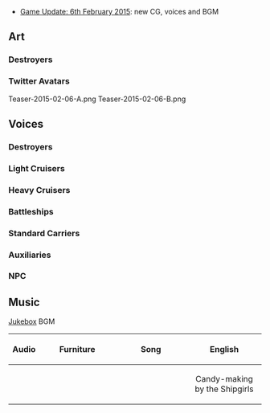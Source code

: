 * [[Thread:166763|Game Update: 6th February 2015]]: new CG, voices and BGM

==Art==
{{SeasonalTOC|art=x|Mutsuki|Kisaragi|Murakumo|Shigure|Hamakaze}}
===Destroyers===
{{SeasonalGallery|Mutsuki/Valentine|Kisaragi/Valentine|Murakumo/Valentine|Shigure/Kai Ni Valentine|Hamakaze/Valentine}}
===Twitter Avatars===
<gallery spacing="small" bordercolor="transparent" captionalign="center" hideaddbutton="true">
Teaser-2015-02-06-A.png
Teaser-2015-02-06-B.png
</gallery>

==Voices==
{{SeasonalTOC|text=Ship girls and NPC|Mutsuki|Kisaragi|Yayoi|Uzuki|Mochizuki|Fubuki|Shirayuki|Hatsuyuki|Murakumo|Isonami|Akebono|Sazanami|Shiratsuyu|Shigure|Murasame|Yuudachi|Asagumo|Asashimo|Ooi|Kitakami|Yura|Katori|Maya|Choukai|Kongou|Hiei|Haruna|Kirishima|Ise|Hyuuga|Zuiun|Souryuu|Hiryuu|Mamiya|Irako|Destroyers=x}}
===Destroyers===
{{SeasonalQuotes|
{{SeasonalQuote
|Mutsuki
|ja = はい、提督。睦月からのチョコ、差し上げます！　いひひ、どうぞです♪
|en = Here, Admiral. Mutsuki offers you this chocolate! Ehehe, please do♪
}}
{{SeasonalQuote
|Kisaragi
|ja = はぁーい♡　如月の気持ちを込めたチョコレート、ちゃんと最後まで、食べてね？
|en = He–re you go♡ Chocolates filled with my feelings, make sure you eat every last one, 'kay?
}}
{{SeasonalQuote
|Yayoi
|ja = 司令官、これ…あ、あげます。甘いです。お返しは、気にしなくていい…です。
|en = Commander, here....t-these are for you. They're sweet. Don't worry about getting me....anything.
}}
{{SeasonalQuote
|Uzuki
|ja = しれいかぁ～ん！　卯月から、チョコあげるぴょ～ん！　あー、これは嘘じゃないぴょん！
|en = A–dmiral! Here's some chocolate from me, pyon! Ah–, I'm not kidding this time, pyon!
}}
{{SeasonalQuote
|Mochizuki
|ja = え～、バレンタイン？めんどくせぇ～。一応あるけどさぁチョコ、食べる？
|en = Eh~, Valentine's? What a pain~. Well, I do have some chocolate, though. Wanna eat?
}}
{{SeasonalQuote
|Fubuki
|ja = あの、司令官、これ、受けとってください！ち、ちがいます！チョコレートです！
|en = Um, Commander, this, please accept it! N-no! It's chocolate!
}}
{{SeasonalQuote
|Shirayuki
|ja = 司令官…あの、こちらに甘いお菓子をご用意しました。良かったら、召し上がって？
|en = Commander.... Um, I have some sweets here for you. If you'd like, please have them.
}}
{{SeasonalQuote
|Hatsuyuki
|ja = チっ、チョっ、ン…チョコレート。一応、買ってきた……あげる…
|en = W-well, I did buy some ch-cho....chocolate....for you....
}}
{{SeasonalQuote
|Murakumo
|ja = これっ、そこに落ちてたわよっ！あ"っ、私が買ってきたもんじゃないからっ！あんたのじゃないのっ？　…はやく、持って行ってよ！
|en = I found this on the floor over there! Ah! It's not like I bought it or anything! It's yours, isn't it? Hurry up and take it already!
}}
{{SeasonalQuote
|Isonami
|ja = てーとく…提督さん！　あ、あの、これをもらってくださいますか？　ど、ど、どうぞ！
|en = Admiral....Admiral! Ah, um, please accept this! H-h-here!
}}
{{SeasonalQuote
|Akebono
|ja = は？チョコレート？クソ提督、何言ってんの？　……一応用意したけど、さっさと取ってってよね！　っほら！
|en = Haa? Chocolate? The hell are you talking about, you shitty admiral? ....Well I do have some though. Hurry up and take it! Here!
}}
{{SeasonalQuote
|Sazanami
|ja = バレンタイン( ・∀・)キタコレ！　仕方ない…ご主人様にもチョコレート、はい❤
|en = Valentine's, YESSS! Right....a chocolate for you too, Master. Here❤
}}
{{SeasonalQuote
|Shiratsuyu
|ja = 提督、はい。いっちばん美味しいチョコ、あげるね♪　絶対食べるんだよ？
|en = Admiral, here. I'll give you the tastiest one. Make sure you eat it, 'kay?
}}
{{SeasonalQuote
|Shigure
|ja = 提督。一応これ、僕からも渡しておくね……邪魔、かな？
|en = Admiral. I'd like you to have this....should I not have?
}}
{{SeasonalQuote
|Murasame
|ja = 村雨の、ちょっと良いチョコ、食べてみる？　甘くて、すこーし苦いんです。うふふ♪
|en = Would you like to try some of these nice chocolates? They're sweet and just a little bitter. Ufufu♪
}}
{{SeasonalQuote
|Yuudachi
|ja = えっと、このチョコレートあげるっぽい。夕立。結構頑張って作ったっぽい。
|en = Um, this chocolate-ish thing's for you. I did my bestest making it!
}}
{{SeasonalQuote
|Asagumo
|ja = あ、チョコなんて用意してないわよ！　何いってんの？　こ、これも別に違うんだからね！
|en = Eh? I didn't get any chocolate for you, you know! What do you mean? Th-these aren't what you think, okay!
}}
{{SeasonalQuote
|Asashimo
|ja = バラン…タイ…？　まーたおかしな祭りばっかだな、この艦隊は。…ぅ、一応あるぜ、はいよ！
|en = Valen....tine's? Jeez, this fleet has all sorts of weird holidays. Well, I do have some for you, though. Here!
}}
}}
===Light Cruisers===
{{SeasonalQuotes|
{{SeasonalQuote
|Ooi
|ja = バ、バレンタイン…今年こそは決戦ね！　うふふ、ふふ…うっ？！　は、鼻血が？　あははは…
|en = Va-Valentine's.... Surely this year will be the decisive battle! Ufufu, fufu....uu?! Ah, my nose is bleeding! Ahahaha....
}}
{{SeasonalQuote
|Kitakami
|ja = バレンタインねー？なんでアタシチョコ貰うんだろう？そうゆう日だっけ？
|en = Valentine's, huh? Why am I getting chocolate? Is this how it's supposed to go?
}}
{{SeasonalQuote
|Yura
|ja = 提督さん、チョコレートそんなに好き……なの？　じゃあ、由良もチョコをあげる……ね？
|en = Admiral, do you really like chocolate that much? Then, I'll give you some too....'kay?
}}
}}
===Heavy Cruisers===
{{SeasonalQuotes|
{{SeasonalQuote
|Maya
|ja = んだよぉ、バレンタイン？うっぜぇなぁ、もう！まぁでも、一応買ってあんぜ…ホラ
|en = What? Valentine's? Ugh, jeez! Ehh, but I did buy some for you anyways. Here!
|ja2 = 甘いもんは苦手なんだよ！　これでも食らいやがれぇー！！
|en2 = I don't like sweets! Eat this!!
|line2 = Attack
}}
{{SeasonalQuote
|Choukai
|ja = 私の計算では、この甘さがベストなはず。あ、あの…このチョコレート、どうぞ。
|en = According to my calculations, this level of sweetness should be best. Ah, um.... Here, these chocolates are for you.
|ja2 = あ、バルジが…手作りチョコを作ってる間に、すこし食べ過ぎたかしら？
|en2 = Ah, this bulge... did I eat too many homemade chocolates while I was preparing them?
|line2 = Attack
}}
}}
===Battleships===
{{SeasonalQuotes|
{{SeasonalQuote
|Kongou
|ja = HEY、提督ぅー！　Burning Love！！　な、chocolate持ってきたヨ－！
|en = Hey Admiral! I've brought you some chocolates full of Burning Love!
|ja2 = バーニング...バレンタインラブ！
|en2 = Burning....Valentine Love!
|line2 = Attack
}}
{{SeasonalQuote
|Hiei
|ja = 手作りチョコ、よし。気合十分、よし。この季節は、恋も戦いも、負けませんっ！
|en = Homemade chocolates: check. Spirit: pumped. At Valentine's, I won't lose in love or war!
|ja2 = ひえ～！　徹甲弾とチョコ、間違えて装填しそうに……っ！　ひえっ、ひえ～！
|en2 = Hieee~! I mistook the choco for an AP shell & loaded it in...! Hiee~ hiee~!
|line2 = Attack
}}
{{SeasonalQuote
|Haruna
|ja = 提督…もしよかったら…この榛名のチョコレート…もらっていただけますか？
|en = Admiral, if you'd like, would you have some of Haruna's chocolates?
|ja2 = 勝手と、チョコレートの食べ残しは榛名が許しません！
|en2 = Haruna will not forgive you if you have leftover chocolate!
|line2 = Attack
}}
{{SeasonalQuote
|Kirishima
|ja = 甘さ良し、ほろ苦さ良し、包装良し！　よーし、大丈夫！　司令官、こちらを！
|en = Sweetness: check. Bitterness: check. Wrapping: check! Alright, everything's good! Commander, please take these!
|ja2 = この私、霧島はチョコのように甘くはないわよ～？　狙い、よーし！　全門斉射！
|en2 = Kirishima is not as sweet as those chocolates you know~? Aiming, done! All main cannons, volley!
|line2 = Attack
}}
{{SeasonalQuote
|Ise
|ja = そうね、ヴァレンタインだもの。提督、日向。はい、チョコレート。ふふ♪
|en = Oh, that's right, it's Valentine's, isn't it? Admiral, Hyuuga, here, chocolates! Fufu♪
}}
{{SeasonalQuote
|Hyuuga
|ja = そうか、ヴァレンタインというやつだな。仕方無い、特別な瑞雲をやろう。ほら。
|en = Oh, yeah, it's that thing called Valentine's, isn't it? Alright then, I'll give you a special [[Zuiun]]. Here.
}}
}}
===Standard Carriers===
{{SeasonalQuotes|
{{SeasonalQuote
|Souryuu
|ja = はい、提督。私からもチョコあげる♪　あんまりいっぱいもらって食べ過ぎないでね？
|en = Here you go, Admiral. Some chocolates from me, too. Don't eat too much just because you got a lot, okay?
}}
{{SeasonalQuote
|Hiryuu
|ja = んっふ～♪　提督、チョコあげる、チョコ♪　一応手作りだよ？　大事に食べてね♪
|en = Huhu~m♪ Admiral, I have some chocolates for you. Chocolates♪ They're homemade, you know? Make sure you enjoy them♪
}}
}}
===Auxiliaries===
{{SeasonalQuotes|
{{SeasonalQuote
|Katori
|ja = あのー、これ、もしよかったら。どうぞ。はい！チョコケーキです。召し上がって。
|en = Um.... Here, would you perhaps want to eat this? Yes, it is a chocolate cake. Please enjoy it.
}}
}}
===NPC===
{{SeasonalQuotes|
{{SeasonalQuote
|Mamiya
|ja = 特製チョコレートケーキを焼きました。甘くって、美味しいですよ？うふふっ♪
|en = I baked my special chocolate cake. It's really sweet & delicious, you know? Ehehe~♪
}}
{{SeasonalQuote
|Irako
|ja = バレンタイン… やっぱり、チョコですよね！最中の中、チョコアイスにしてみました！
|en = Valentine's....that means chocolate! I tried adding some chocolate ice cream into the [[wikipedia:Monaka|Monaka]]!
}}
}}

==Music==
[[Jukebox]] BGM
{| class="wikitable typography-xl-optout" style="width:100%;"
!Audio
!style="width:33%;"|Furniture
!style="width:33%;"|Song
!style="width:33%;"|English
|-
|align="center"|{{Audio|file=111c.ogg}}
|align="center"|{{SpanJa|「チョコケーキと紅茶セット」}}<br />{{SpanJa|「チョコレートキッチン」}}<br />{{SpanJa|「お菓子作りの壁紙」}}
|align="center"|{{SpanJa|「艦娘のお菓子作り」}}
|align="center"|Candy-making by the Shipgirls
|}
